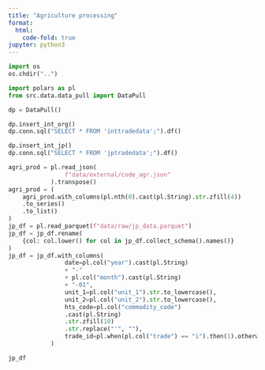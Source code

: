 ```yaml
---
title: "Agriculture processing"
format:
  html:
    code-fold: true
jupyter: python3
---
```


```python
import os
os.chdir("..")
```


```python
import polars as pl
from src.data.data_pull import DataPull

dp = DataPull()

```

```python
dp.insert_int_org()
dp.conn.sql("SELECT * FROM 'inttradedata';").df()
```

```python
dp.insert_int_jp()
dp.conn.sql("SELECT * FROM 'jptradedata';").df()
```

```python
agri_prod = pl.read_json(
                f"data/external/code_agr.json"
            ).transpose()
agri_prod = (
    agri_prod.with_columns(pl.nth(0).cast(pl.String).str.zfill(4))
    .to_series()
    .to_list()
)
jp_df = pl.read_parquet(f"data/raw/jp_data.parquet")
jp_df = jp_df.rename(
    {col: col.lower() for col in jp_df.collect_schema().names()}
)
jp_df = jp_df.with_columns(
                date=pl.col("year").cast(pl.String)
                + "-"
                + pl.col("month").cast(pl.String)
                + "-01",
                unit_1=pl.col("unit_1").str.to_lowercase(),
                unit_2=pl.col("unit_2").str.to_lowercase(),
                hts_code=pl.col("commodity_code")
                .cast(pl.String)
                .str.zfill(10)
                .str.replace("'", ""),
                trade_id=pl.when(pl.col("trade") == "i").then(1).otherwise(2),
            )

jp_df
```
